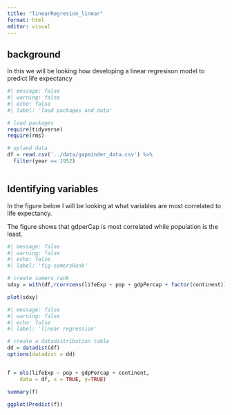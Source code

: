 ```yaml
---
title: "linearRegresion_linear"
format: html
editor: visual
---
```

## background
In this we will be looking how developing a linear regresison model to predict life expectancy

```r
#| message: false
#| warning: false
#| echo: false
#| label: 'load packages and data'

# load packages
require(tidyverse)
require(rms)

# uplaod data
df = read.csv('../data/gapminder_data.csv') %>%
  filter(year == 1952)
  
```

## Identifying variables

In the figure below I will be looking at what variables are most correlated to life expectancy.

The figure shows that gdperCap is most correlated while population is the least.

```r
#| message: false
#| warning: false
#| echo: false
#| label: 'fig-somersRank'

# create somers rank
sdxy = with(df,rcorrcens(lifeExp ~ pop + gdpPercap + factor(continent)))

plot(sdxy)

```




```r
#| message: false
#| warning: false
#| echo: false
#| label: 'linear regression'

# create a datadistribution table
dd = datadist(df)
options(datadist = dd)


f = ols(lifeExp ~ pop + gdpPercap + continent,
    data = df, x = TRUE, y=TRUE)

summary(f)
```

```r
ggplot(Predict(f))
```


